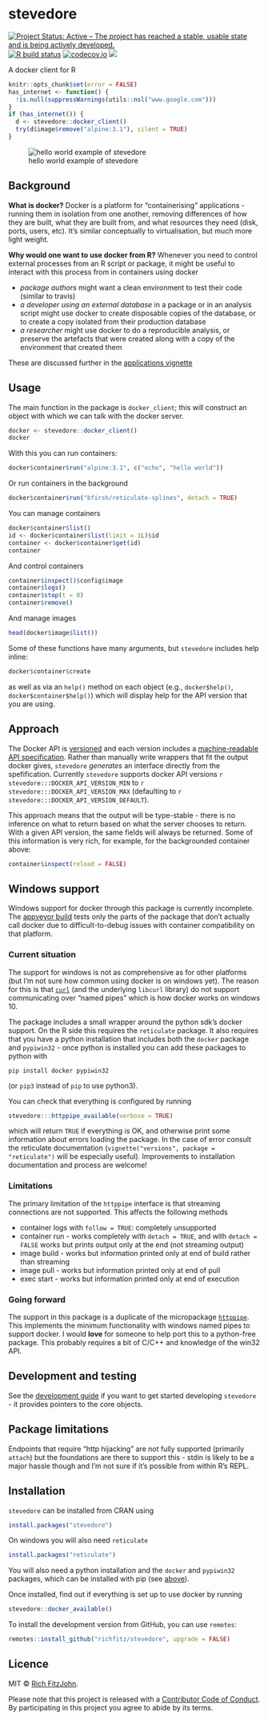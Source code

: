 <!-- -*-markdown-*- -->
# stevedore

<!-- badges: start -->
[![Project Status: Active – The project has reached a stable, usable state and is being actively developed.](https://www.repostatus.org/badges/latest/active.svg)](https://www.repostatus.org/#active)
[![R build status](https://github.com/richfitz/stevedore/workflows/R-CMD-check/badge.svg)](https://github.com/richfitz/stevedore/actions)
[![codecov.io](https://codecov.io/github/richfitz/stevedore/coverage.svg?branch=master)](https://codecov.io/github/richfitz/stevedore?branch=master)
[![](http://www.r-pkg.org/badges/version/stevedore)](https://cran.r-project.org/package=stevedore)
<!-- badges: end -->

A docker client for R

```r
knitr::opts_chunk$set(error = FALSE)
has_internet <- function() {
  !is.null(suppressWarnings(utils::nsl("www.google.com")))
}
if (has_internet()) {
  d <- stevedore::docker_client()
  try(d$image$remove("alpine:3.1"), silent = TRUE)
}
```

![hello world example of stevedore](https://raw.githubusercontent.com/richfitz/stevedore/master/demo/hello.gif)


## Background

**What is docker?** Docker is a platform for "containerising" applications - running them in isolation from one another, removing differences of how they are built, what they are built from, and what resources they need (disk, ports, users, etc).  It's similar conceptually to virtualisation, but much more light weight.

**Why would one want to use docker from R?** Whenever you need to control external processes from an R script or package, it might be useful to interact with this process from in containers using docker

- *package authors* might want a clean environment to test their code (similar to travis)
- *a developer using an external database* in a package or in an analysis script might use docker to create disposable copies of the database, or to create a copy isolated from their production database
- *a researcher* might use docker to do a reproducible analysis, or preserve the artefacts that were created along with a copy of the environment that created them

These are discussed further in the [applications vignette](https://richfitz.github.io/stevedore/articles/examples.html)


## Usage

The main function in the package is `docker_client`; this will construct an object with which we can talk with the docker server.

```r
docker <- stevedore::docker_client()
docker
```

With this you can run containers:

```r
docker$container$run("alpine:3.1", c("echo", "hello world"))
```

Or run containers in the background

```r
docker$container$run("bfirsh/reticulate-splines", detach = TRUE)
```

You can manage containers

```r
docker$container$list()
id <- docker$container$list(limit = 1L)$id
container <- docker$container$get(id)
container
```

And control containers

```r
container$inspect()$config$image
container$logs()
container$stop(t = 0)
container$remove()
```

And manage images

```r
head(docker$image$list())
```

Some of these functions have many arguments, but `stevedore` includes help inline:

```r
docker$container$create
```

as well as via an `help()` method on each object (e.g., `docker$help()`, `docker$container$help()`) which will display help for the API version that you are using.

## Approach

The Docker API is [versioned](https://docs.docker.com/develop/sdk/#api-version-matrix) and each version includes a [machine-readable API specification](https://docs.docker.com/engine/api/v1.29).  Rather than manually write wrappers that fit the output docker gives, `stevedore` _generates_ an interface directly from the spefification.  Currently `stevedore` supports docker API versions `r stevedore:::DOCKER_API_VERSION_MIN` to `r stevedore:::DOCKER_API_VERSION_MAX` (defaulting to `r stevedore:::DOCKER_API_VERSION_DEFAULT`).

This approach means that the output will be type-stable - there is no inference on what to return based on what the server chooses to return.  With a given API version, the same fields will always be returned.  Some of this information is very rich, for example, for the backgrounded container above:

```r
container$inspect(reload = FALSE)
```

## Windows support

Windows support for docker through this package is currently incomplete.  The [appveyor build](https://ci.appveyor.com/project/richfitz/stevedore) tests only the parts of the package that don't actually call docker due to difficult-to-debug issues with container compatibility on that platform.

### Current situation

The support for windows is not as comprehensive as for other platforms (but I'm not sure how common using docker is on windows yet).  The reason for this is that [`curl`](https://cran.r-project.org/package=curl) (and the underlying `libcurl` library) do not support communicating over "named pipes" which is how docker works on windows 10.

The package includes a small wrapper around the python sdk's docker support.  On the R side this requires the `reticulate` package.  It also requires that you have a python installation that includes both the `docker` package and `pypiwin32` - once python is installed you can add these packages to python with

```
pip install docker pypiwin32
```

(or `pip3` instead of `pip` to use python3).

You can check that everything is configured by running

```r
stevedore:::httppipe_available(verbose = TRUE)
```

which will return `TRUE` if everything is OK, and otherwise print some information about errors loading the package.  In the case of error consult the reticulate documentation (`vignette("versions", package = "reticulate")` will be especially useful).  Improvements to installation documentation and process are welcome!

### Limitations

The primary limitation of the `httppipe` interface is that streaming connections are not supported.  This affects the following methods

* container logs with `follow = TRUE`: completely unsupported
* container run - works completely with `detach = TRUE`, and with `detach = FALSE` works but prints output only at the end (not streaming output)
* image build - works but information printed only at end of build rather than streaming
* image pull - works but information printed only at end of pull
* exec start - works but information printed only at end of execution

### Going forward

The support in this package is a duplicate of the micropackage [`httppipe`](http://github.com/richfitz/httppipe).  This implements the minimum functionality with windows named pipes to support docker.  I would **love** for someone to help port this to a python-free package.  This probably requires a bit of C/C++ and knowledge of the win32 API.

## Development and testing

See the [development guide](https://github.com/richfitz/stevedore/blob/master/development.md) if you want to get started developing `stevedore` - it provides pointers to the core objects.

## Package limitations

Endpoints that require "http hijacking" are not fully supported (primarily `attach`) but the foundations are there to support this - stdin is likely to be a major hassle though and I'm not sure if it's possible from within R's REPL.

## Installation

`stevedore` can be installed from CRAN using

```r
install.packages("stevedore")
```

On windows you will also need `reticulate`

```r
install.packages("reticulate")
```

You will also need a python installation and the `docker` and `pypiwin32` packages, which can be installed with pip (see [above](#windows-support)).

Once installed, find out if everything is set up to use docker by running

```r
stevedore::docker_available()
```

To install the development version from GitHub, you can use `remotes`:

```r
remotes::install_github("richfitz/stevedore", upgrade = FALSE)
```

## Licence

MIT © [Rich FitzJohn](https://github.com/richfitz).

Please note that this project is released with a [Contributor Code of Conduct](https://github.com/richfitz/stevedore/blob/master/CONDUCT.md). By participating in this project you agree to abide by its terms.
